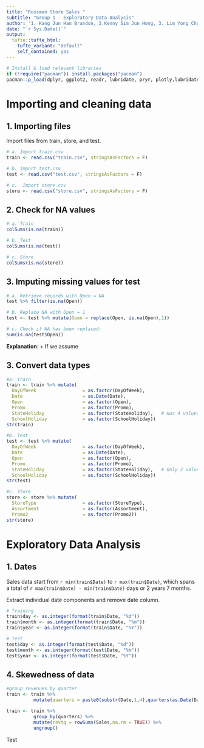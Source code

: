 ```yaml
---
title: "Rossman Store Sales "
subtitle: "Group 1 - Exploratory Data Analysis"
author: '1. Kang Jun Han Brandon, 2.Kenny Sim Jun Hong, 3. Lim Yong Chuan,  4. Tan Soon Wei,  5. Teo Xiangquan Martin'
date: "`r Sys.Date()`"
output:
  tufte::tufte_html: 
    tufte_variant: "default"
    self_contained: yes
---
```

```r
# Install & load relevant libraries
if (!require("pacman")) install.packages("pacman")
pacman::p_load(dplyr, ggplot2, readr, lubridate, pryr, plotly,lubridate)
```

# Importing and cleaning data
## 1. Importing files 
Import files from train, store, and test.
``` r
# a. Import train.csv
train <- read.csv("train.csv", stringsAsFactors = F)

# b. Import test.csv
test <- read.csv("test.csv", stringsAsFactors = F)

# c.  Import store.csv
store <- read.csv("store.csv", stringsAsFactors = F)

```


## 2. Check for NA values
```r
# a. Train 
colSums(is.na(train)) 

# b. Test 
colSums(is.na(test))

# c. Store
colSums(is.na(store)) 
```

## 3. Imputing missing values for test
``` r
# a. Retrieve records with Open = NA
test %>% filter(is.na(Open))

# b. Replace NA with Open = 1
test <- test %>% mutate(Open = replace(Open, is.na(Open),1))

# c. Check if NA has been replaced:
sum(is.na(test$Open))
```
__Explanation__:
+ If we assume


## 3. Convert data types
``` r
#a. Train
train <- train %>% mutate(
  DayOfWeek                 = as.factor(DayOfWeek),
  Date                      = as.Date(Date),
  Open                      = as.factor(Open),
  Promo                     = as.factor(Promo), 
  StateHoliday              = as.factor(StateHoliday),   # Has 4 values!
  SchoolHoliday             = as.factor(SchoolHoliday))
str(train)

#b. Test
test <- test %>% mutate(
  DayOfWeek                 = as.factor(DayOfWeek),
  Date                      = as.Date(Date),
  Open                      = as.factor(Open),
  Promo                     = as.factor(Promo),
  StateHoliday              = as.factor(StateHoliday),   # Only 2 values! What're the state holidays?
  SchoolHoliday             = as.factor(SchoolHoliday))
str(test)

#c. Store
store <- store %>% mutate(
  StoreType                 = as.factor(StoreType),
  Assortment                = as.factor(Assortment),
  Promo2                    = as.factor(Promo2))
str(store)

```


# Exploratory Data Analysis
## 1. Dates
Sales data start from `r min(train$Date)` to `r max(train$Date)`, which spans a total of `r max(train$Date) - min(train$Date)` days or 2 years 7 months.

Extract individual date components and remove date column.
```r
# Training
train$day <- as.integer(format(train$Date, "%d"))
train$month <- as.integer(format(train$Date, "%m"))
train$year <- as.integer(format(train$Date, "%Y"))

# Test
test$day <- as.integer(format(test$Date, "%d"))
test$month <- as.integer(format(test$Date, "%m"))
test$year <- as.integer(format(test$Date, "%Y"))
```

## 4. Skewedness of data
```r
#group revenues by quarter
train <- train %>%
          mutate(quarters = paste0(substr(Date,1,4),quarters(as.Date(Date))))

train <- train %>% 
          group_by(quarters) %>%
          mutate(revtq = rowSums(Sales,na.rm = TRUE)) %>%
          ungroup()
```

Test
          
